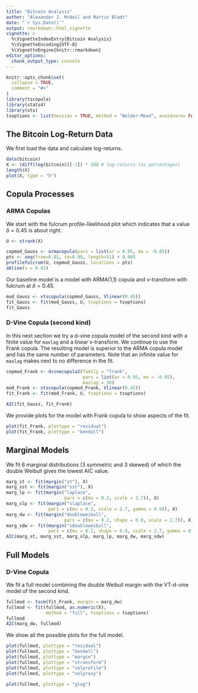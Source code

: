 ```yaml
---
title: "Bitcoin Analysis"
author: "Alexander J. McNeil and Martin Bladt"
date: "`r Sys.Date()`"
output: rmarkdown::html_vignette
vignette: >
  %\VignetteIndexEntry{Bitcoin Analysis}
  %\VignetteEncoding{UTF-8}
  %\VignetteEngine{knitr::rmarkdown}
editor_options: 
  chunk_output_type: console
---
```


```r
knitr::opts_chunk$set(
  collapse = TRUE,
  comment = "#>"
)
library(tscopula)
library(stats4)
library(xts)
tsoptions <- list(hessian = TRUE, method = "Nelder-Mead", avoidzero= FALSE)

```

## The Bitcoin Log-Return Data

We first load the data and calculate log-returns.

```r
data(bitcoin)
X <- (diff(log(bitcoin))[-1]) * 100 # log-returns (as percentages)
length(X)
plot(X, type = "h")
```

## Copula Processes

### ARMA Copulas

We start with the fulcrum profile-likelihood plot which indicates that a value $\delta = 0.45$ is about right.

```r
U <- strank(X)

copmod_Gauss <- armacopula(pars = list(ar = 0.95, ma = -0.85))
pts <- seq(from=0.01, to=0.99, length=51) + 0.005
profilefulcrum(U, copmod_Gauss, locations = pts)
abline(v = 0.45)
```

Our baseline model is a model with ARMA(1,1) copula and v-transform with fulcrum at $\delta=0.45$.

```r
mod_Gauss <- vtscopula(copmod_Gauss, Vlinear(0.45))
fit_Gauss <- fit(mod_Gauss, U, tsoptions = tsoptions)
fit_Gauss
```

### D-Vine Copula (second kind)

In this next section we try a d-vine copula model of the second kind with a finite value for `maxlag` and a linear v-transform. We continue to use the Frank copula. The resulting model is superior to the ARMA copula model and has the same number of parameters. Note that an infinite value for `maxlag` makes next to no difference in the fit.

```r
copmod_Frank <- dvinecopula2(family = "frank",
                             pars = list(ar = 0.95, ma = -0.85),
                             maxlag = 30)
mod_Frank <- vtscopula(copmod_Frank, Vlinear(0.45))
fit_Frank <- fit(mod_Frank, U, tsoptions = tsoptions)

AIC(fit_Gauss, fit_Frank)
```

We provide plots for the model with Frank copula to show aspects of the fit.

```r
plot(fit_Frank, plottype = "residual")
plot(fit_Frank, plottype = "kendall")
```

## Marginal Models

We fit 6 marginal distributions (3 symmetric and 3 skewed) of which the double Weibull gives the lowest AIC value.

```r
marg_st <- fit(margin("st"), X)
marg_sst <- fit(margin("sst"), X)
marg_lp <- fit(margin("laplace", 
                      pars = c(mu = 0.2, scale = 2.7)), X)
marg_slp <- fit(margin("slaplace", 
                pars = c(mu = 0.2, scale = 2.7, gamma = 0.9)), X)
marg_dw <- fit(margin("doubleweibull", 
                      pars = c(mu = 0.2, shape = 0.8, scale = 2.7)), X)
marg_sdw <- fit(margin("sdoubleweibull", 
                pars = c(mu = 0.2, shape = 0.8, scale = 2.7, gamma = 0.9)), X)
AIC(marg_st, marg_sst, marg_slp, marg_lp, marg_dw, marg_sdw)
```

## Full Models

### D-Vine Copula

We fit a full model combining the double Weibull margin with the VT-d-vine model of the second kind.

```r
fullmod <- tscm(fit_Frank, margin = marg_dw)
fullmod <- fit(fullmod, as.numeric(X), 
               method = "full", tsoptions = tsoptions)
fullmod
AIC(marg_dw, fullmod)
```

We show all the possible plots for the full model.

```r
plot(fullmod, plottype = "residual")
plot(fullmod, plottype = "kendall")
plot(fullmod, plottype = "margin")
plot(fullmod, plottype = "vtransform")
plot(fullmod, plottype = "volprofile")
plot(fullmod, plottype = "volproxy")
```

```r
plot(fullmod, plottype = "glag")
```



